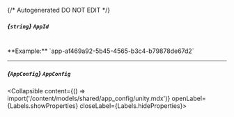 {/* Autogenerated DO NOT EDIT  */}

##### *{`string`}* `AppId`
<br/>
**Example:** `app-af469a92-5b45-4565-b3c4-b79878de67d2`

---
##### *{`AppConfig`}* `AppConfig`
<Collapsible content={() => import('/content/models/shared/app_config/unity.mdx')} openLabel={Labels.showProperties} closeLabel={Labels.hideProperties}>
</Collapsible>


